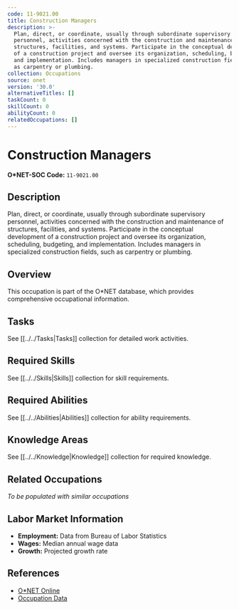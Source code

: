 ```yaml
---
code: 11-9021.00
title: Construction Managers
description: >-
  Plan, direct, or coordinate, usually through subordinate supervisory
  personnel, activities concerned with the construction and maintenance of
  structures, facilities, and systems. Participate in the conceptual development
  of a construction project and oversee its organization, scheduling, budgeting,
  and implementation. Includes managers in specialized construction fields, such
  as carpentry or plumbing.
collection: Occupations
source: onet
version: '30.0'
alternativeTitles: []
taskCount: 0
skillCount: 0
abilityCount: 0
relatedOccupations: []
---
```

# Construction Managers

**O*NET-SOC Code:** `11-9021.00`

## Description

Plan, direct, or coordinate, usually through subordinate supervisory personnel, activities concerned with the construction and maintenance of structures, facilities, and systems. Participate in the conceptual development of a construction project and oversee its organization, scheduling, budgeting, and implementation. Includes managers in specialized construction fields, such as carpentry or plumbing.

## Overview

This occupation is part of the O*NET database, which provides comprehensive occupational information.

## Tasks

See [[../../Tasks|Tasks]] collection for detailed work activities.

## Required Skills

See [[../../Skills|Skills]] collection for skill requirements.

## Required Abilities

See [[../../Abilities|Abilities]] collection for ability requirements.

## Knowledge Areas

See [[../../Knowledge|Knowledge]] collection for required knowledge.

## Related Occupations

*To be populated with similar occupations*

## Labor Market Information

- **Employment:** Data from Bureau of Labor Statistics
- **Wages:** Median annual wage data
- **Growth:** Projected growth rate

## References

- [O*NET Online](https://www.onetonline.org/link/summary/11-9021.00)
- [Occupation Data](https://www.onetcenter.org/)
